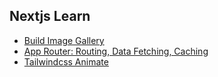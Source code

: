 ## Nextjs Learn

- [Build Image Gallery](/build-image-gallery)
- [App Router: Routing, Data Fetching, Caching](/app-router-routing-data-fetching-caching)
- [Tailwindcss Animate](/tailwindcss-animate)